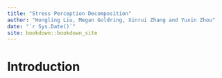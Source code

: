 --- 
title: "Stress Perception Decomposition"
author: "Hongling Liu, Megan Goldring, Xinrui Zhang and Yuxin Zhou"
date: "`r Sys.Date()`"
site: bookdown::bookdown_site
---

# Introduction

